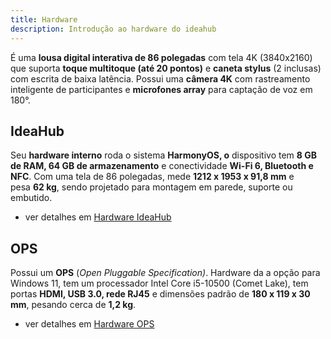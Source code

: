 ```yaml
---
title: Hardware
description: Introdução ao hardware do ideahub
---
```



É uma **lousa digital interativa de 86 polegadas** com tela 4K (3840x2160) que suporta **toque multitoque (até 20 pontos)** e **caneta stylus** (2 inclusas) com escrita de baixa latência. Possui uma **câmera 4K** com rastreamento inteligente de participantes e **microfones array** para captação de voz em 180°.

## IdeaHub

Seu **hardware interno** roda o sistema **HarmonyOS, o** dispositivo tem **8 GB de RAM, 64 GB de armazenamento** e conectividade **Wi-Fi 6, Bluetooth e NFC**. Com uma tela de 86 polegadas, mede **1212 x 1953 x 91,8 mm** e pesa **62 kg**, sendo projetado para montagem em parede, suporte ou embutido.

- ver detalhes em [Hardware IdeaHub](/docs/hardware/ideahub)

## OPS

Possui um **OPS** (*Open Pluggable Specification)*. Hardware da a opção para Windows 11, tem um processador Intel Core i5-10500 (Comet Lake), tem portas **HDMI, USB 3.0, rede RJ45** e dimensões padrão de **180 x 119 x 30 mm**, pesando cerca de **1,2 kg**.

- ver detalhes em [Hardware OPS](/docs/hardware/OPS)
